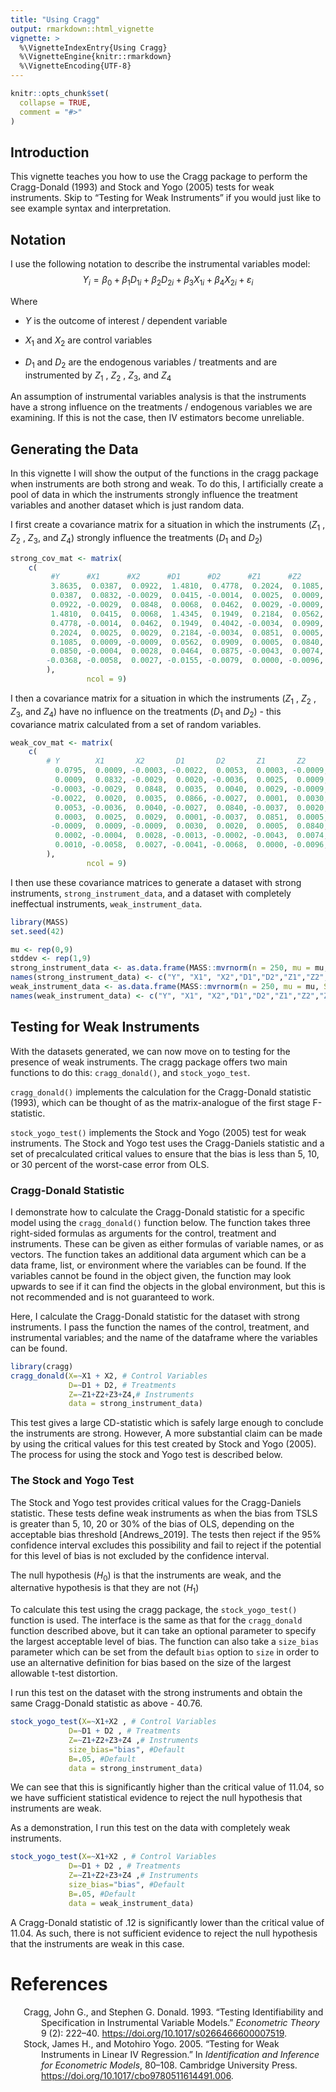 ```yaml
---
title: "Using Cragg"
output: rmarkdown::html_vignette
vignette: >
  %\VignetteIndexEntry{Using Cragg}
  %\VignetteEngine{knitr::rmarkdown}
  %\VignetteEncoding{UTF-8}
---
```


```r
knitr::opts_chunk$set(
  collapse = TRUE,
  comment = "#>"
)
```
## Introduction
This vignette teaches you how to use the Cragg package to perform the Cragg-Donald (1993) and Stock and Yogo (2005) tests for weak instruments.
Skip to "Testing for Weak Instruments" if you would just like to see example syntax and interpretation.

## Notation

I use the following notation to describe the instrumental variables model:
$$ Y_i = \beta_0 + \beta_1D_{1i} + \beta_2D_{2i} + \beta_3X_{1i} +\beta_4X_{2i} + \varepsilon_i $$

Where

* $Y$ is the outcome of interest / dependent variable

* $X_1$ and $X_2$ are control variables

* $D_1$ and $D_2$ are the endogenous variables / treatments and are instrumented by $Z_1$ , $Z_2$ , $Z_3$, and $Z_4$

An assumption of instrumental variables analysis is that the instruments have a strong influence on the treatments / endogenous variables we are examining. If this is not the case, then IV estimators become unreliable.


## Generating the Data
In this vignette I will show the output of the functions in the cragg package when instruments are both strong and weak. To do this, I artificially create a pool of data in which the instruments strongly influence the treatment variables and another dataset which is just random data.

I first create a covariance matrix for a situation in which the instruments ($Z_1$ , $Z_2$ , $Z_3$, and $Z_4$) strongly influence the treatments ($D_1$ and $D_2$)
```r
strong_cov_mat <- matrix(
	c(
		 #Y      #X1      #X2      #D1      #D2      #Z1      #Z2      #Z3      #Z4
		 3.8635,  0.0387,  0.0922,  1.4810,  0.4778,  0.2024,  0.1085,  0.0850, -0.0368,	#Y
		 0.0387,  0.0832, -0.0029,  0.0415, -0.0014,  0.0025,  0.0009, -0.0004, -0.0058,	#X1
		 0.0922, -0.0029,  0.0848,  0.0068,  0.0462,  0.0029, -0.0009,  0.0028,  0.0027,	#X2
		 1.4810,  0.0415,  0.0068,  1.4345,  0.1949,  0.2184,  0.0562,  0.0464, -0.0155,	#D1
		 0.4778, -0.0014,  0.0462,  0.1949,  0.4042, -0.0034,  0.0909,  0.0875, -0.0079,	#D2
		 0.2024,  0.0025,  0.0029,  0.2184, -0.0034,  0.0851,  0.0005, -0.0043,  0.0000,	#Z1
		 0.1085,  0.0009, -0.0009,  0.0562,  0.0909,  0.0005,  0.0840,  0.0074, -0.0096,	#Z2
		 0.0850, -0.0004,  0.0028,  0.0464,  0.0875, -0.0043,  0.0074,  0.0831, -0.0005,	#Z3
		-0.0368, -0.0058,  0.0027, -0.0155, -0.0079,  0.0000, -0.0096, -0.0005,  0.0827		#Z4
		),
                 ncol = 9)
```

I then a covariance matrix for a situation in which the instruments ($Z_1$ , $Z_2$ , $Z_3$, and $Z_4$) have no influence on the treatments ($D_1$ and $D_2$) - this covariance matrix calculated from a set of random variables.
```r
weak_cov_mat <- matrix(
	c(
		# Y        X1       X2       D1       D2       Z1       Z2       Z3       Z4
		  0.0795,  0.0009, -0.0003, -0.0022,  0.0053,  0.0003, -0.0009,  0.0002,  0.0010,	#Y
		  0.0009,  0.0832, -0.0029,  0.0020, -0.0036,  0.0025,  0.0009, -0.0004, -0.0058,	#X1
		 -0.0003, -0.0029,  0.0848,  0.0035,  0.0040,  0.0029, -0.0009,  0.0028,  0.0027,	#X2
		 -0.0022,  0.0020,  0.0035,  0.0866, -0.0027,  0.0001,  0.0030, -0.0013, -0.0041,	#D1
		  0.0053, -0.0036,  0.0040, -0.0027,  0.0840, -0.0037,  0.0020, -0.0002, -0.0068,	#D2
		  0.0003,  0.0025,  0.0029,  0.0001, -0.0037,  0.0851,  0.0005, -0.0043,  0.0000,	#Z1
		 -0.0009,  0.0009, -0.0009,  0.0030,  0.0020,  0.0005,  0.0840,  0.0074, -0.0096,	#Z2
		  0.0002, -0.0004,  0.0028, -0.0013, -0.0002, -0.0043,  0.0074,  0.0831, -0.0005,	#Z3
		  0.0010, -0.0058,  0.0027, -0.0041, -0.0068,  0.0000, -0.0096, -0.0005,  0.0827	#Z4
		),
                 ncol = 9)

```

I then use these covariance matrices to generate a dataset with strong instruments, `strong_instrument_data`, and a dataset with completely ineffectual instruments, `weak_instrument_data`.

```r
library(MASS)
set.seed(42)

mu <- rep(0,9)
stddev <- rep(1,9)
strong_instrument_data <- as.data.frame(MASS::mvrnorm(n = 250, mu = mu, Sigma = strong_cov_mat, empirical = FALSE))
names(strong_instrument_data) <- c("Y", "X1", "X2","D1","D2","Z1","Z2","Z3","Z4")
weak_instrument_data <- as.data.frame(MASS::mvrnorm(n = 250, mu = mu, Sigma = weak_cov_mat, empirical = FALSE))
names(weak_instrument_data) <- c("Y", "X1", "X2","D1","D2","Z1","Z2","Z3","Z4")

```

## Testing for Weak Instruments
With the datasets generated, we can now move on to testing for the presence of weak instruments.
The cragg package offers two main functions to do this: `cragg_donald()`, and `stock_yogo_test`.

`cragg_donald()` implements the calculation for the Cragg-Donald statistic (1993), which can be thought of as the matrix-analogue of the first stage F-statistic.

`stock_yogo_test()` implements the Stock and Yogo (2005) test for weak instruments. The Stock and Yogo test uses the Cragg-Daniels statistic and a set of precalculated critical values to ensure that the bias is less than 5, 10, or 30 percent  of the worst-case error from OLS.

### Cragg-Donald Statistic
I demonstrate how to calculate the Cragg-Donald statistic for a specific model using the `cragg_donald()` function below.
The function takes three right-sided formulas as arguments for the control, treatment and instruments. These can be given as either formulas of variable names, or as vectors.
The function takes an additional data argument which can be a data frame, list, or environment where the variables can be found.
If the variables cannot be found in the object given, the function may look upwards to see if it can find the objects in the global environment, but this is not recommended and is not guaranteed to work.

Here, I calculate the Cragg-Donald statistic for the dataset with strong instruments.
I pass the function the names of the control, treatment, and instrumental variables; and the name of the dataframe where the variables can be found.
```r
library(cragg)
cragg_donald(X=~X1 + X2, # Control Variables
			 D=~D1 + D2, # Treatments
			 Z=~Z1+Z2+Z3+Z4,# Instruments
			 data = strong_instrument_data)
```
This test gives a large CD-statistic which is safely large enough to conclude the instruments are strong.
However, A more substantial claim can be made by using the critical values for this test created by Stock and Yogo (2005).
The process for using the stock and Yogo test is described below.

### The Stock and Yogo Test
The Stock and Yogo test provides critical values for the Cragg-Daniels statistic.
These tests define weak instruments as when the bias from TSLS is greater than 5, 10, 20 or 30% of the bias of OLS, depending on the acceptable bias threshold [Andrews_2019].
The tests then reject if the 95% confidence interval excludes this possibility and fail to reject if the potential for this level of bias is not excluded by the confidence interval.

The null hypothesis ($H_0$) is that the instruments are weak, and the alternative hypothesis is that they are not ($H_1$)

To calculate this test using the cragg package, the `stock_yogo_test()` function is used.
The interface is the same as that for the `cragg_donald` function described above, but it can take an optional parameter to specify the largest acceptable level of bias.
The function can also take a `size_bias` parameter which can be set from the default `bias` option to `size` in order to use an alternative definition for bias based on the size of the largest allowable t-test distortion.

I run this test on the dataset with the strong instruments and obtain the same Cragg-Donald statistic as above - 40.76.
```r
stock_yogo_test(X=~X1+X2 , # Control Variables
			 D=~D1 + D2 , # Treatments
			 Z=~Z1+Z2+Z3+Z4 ,# Instruments
			 size_bias="bias", #Default
			 B=.05, #Default
			 data = strong_instrument_data)
```
We can see that this is significantly higher than the critical value of 11.04, so we have sufficient statistical evidence to reject the null hypothesis that instruments are weak.

As a demonstration, I run this test on the data with completely weak instruments.

```r
stock_yogo_test(X=~X1+X2 , # Control Variables
			 D=~D1 + D2 , # Treatments
			 Z=~Z1+Z2+Z3+Z4 ,# Instruments
			 size_bias="bias", #Default
			 B=.05, #Default
			 data = weak_instrument_data)
```
A Cragg-Donald statistic of .12 is significantly lower than the critical value of 11.04.
As such, there is not sufficient evidence to reject the null hypothesis that the instruments are weak in this case.

# References

<div id="refs" class="references csl-bib-body hanging-indent">

<div id="ref-Cragg_1993" class="csl-entry">

Cragg, John G., and Stephen G. Donald. 1993. “Testing Identifiability
and Specification in Instrumental Variable Models.” *Econometric Theory*
9 (2): 222–40. <https://doi.org/10.1017/s0266466600007519>.

</div>

<div id="ref-Stock_2005" class="csl-entry">

Stock, James H., and Motohiro Yogo. 2005. “Testing for Weak Instruments
in Linear IV Regression.” In *Identification and Inference for
Econometric Models*, 80–108. Cambridge University Press.
<https://doi.org/10.1017/cbo9780511614491.006>.

</div>

</div>
